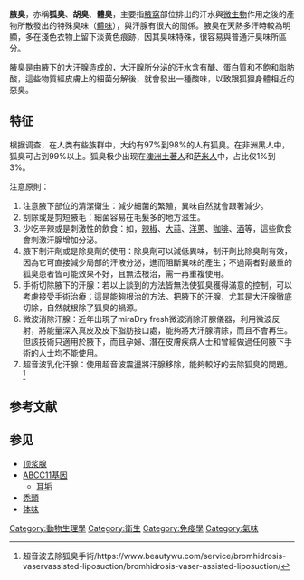 {{unreferenced|time=2013-11-21T13:13:38+00:00}}
{{medical}}

'''腋臭'''，亦稱'''狐臭'''、'''胡臭'''、'''體臭'''，主要指[[腋窩|腋窩]]部位排出的汗水與[[微生物|微生物]]作用之後的產物所散發出的特殊臭味（[[體味|體味]]），與汗腺有很大的關係。腋臭在天熱多汗時較為明顯，多在淺色衣物上留下淡黄色痕跡，因其臭味特殊，很容易與普通汗臭味所區分。

腋臭是由腋下的大汗腺造成的，大汗腺所分泌的汗水含有醣、蛋白質和不飽和脂肪酸，這些物質經皮膚上的細菌分解後，就會發出一種酸味，以致跟狐狸身體相近的惡臭。

== 特征 ==
根据调查，在人类有些族群中，大约有97%到98%的人有狐臭。在非洲黑人中，狐臭可占到99%以上。狐臭极少出现在[[澳洲土著人|澳洲土著人]]和[[萨米人|萨米人]]中，占比仅1%到3%。

;注意原則：
#注意腋下部位的清潔衛生：減少細菌的繁殖，異味自然就會跟著減少。 
#刮除或是剪短腋毛：細菌容易在毛髮多的地方滋生。 
#少吃辛辣或是刺激性的飲食：如，[[辣椒|辣椒]]、[[大蒜|大蒜]]、[[洋蔥|洋蔥]]、[[咖啡|咖啡]]、[[酒|酒]]等，這些飲食會刺激汗腺增加分泌。 
#腋下制汗劑或是除臭劑的使用：除臭劑可以減低異味，制汗劑比除臭劑有效，因為它可直接減少局部的汗液分泌，進而阻斷異味的產生；不過兩者對嚴重的狐臭患者皆可能效果不好，且無法根治，需一再重複使用。 
#手術切除腋下的汗腺：若以上談到的方法皆無法使狐臭獲得滿意的控制，可以考慮接受手術治療；這是能夠根治的方法。把腋下的汗腺，尤其是大汗腺徹底切除，自然就根除了狐臭的禍源。
#微波消除汗腺：近年出現了miraDry fresh微波消除汗腺儀器，利用微波反射，將能量深入真皮及皮下脂肪接口處，能夠將大汗腺清除，而且不會再生。但該技術只適用於腋下，而且孕婦、潛在皮膚疾病人士和曾經做過任何腋下手術的人士均不能使用。
#超音波乳化汗腺：使用超音波震盪將汗腺移除，能夠較好的去除狐臭的問題。<ref>超音波去除狐臭手術/https://www.beautywu.com/service/bromhidrosis-vaservassisted-liposuction/bromhidrosis-vaser-assisted-liposuction/</ref>

== 参考文献 ==
{{Reflist}}

== 参见 ==
*[[顶浆腺|顶浆腺]]
*[[ABCC11基因|ABCC11基因]]
**[[耳垢|耳垢]]
*[[禿頭|禿頭]]
*[[体味|体味]]

{{Authority control}}

[[Category:動物生理學|Category:動物生理學]]
[[Category:衛生|Category:衛生]]
[[Category:免疫學|Category:免疫學]]
[[Category:氣味|Category:氣味]]